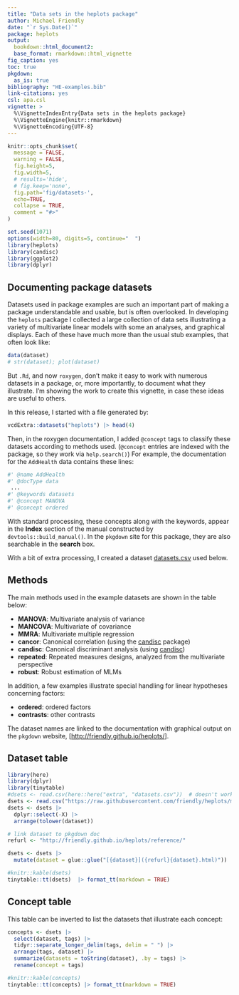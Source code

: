 ```yaml
---
title: "Data sets in the heplots package"
author: Michael Friendly
date: "`r Sys.Date()`"
package: heplots
output: 
  bookdown::html_document2:
  base_format: rmarkdown::html_vignette
fig_caption: yes
toc: true
pkgdown:
  as_is: true
bibliography: "HE-examples.bib"
link-citations: yes
csl: apa.csl
vignette: >
  %\VignetteIndexEntry{Data sets in the heplots package}
  %\VignetteEngine{knitr::rmarkdown}
  %\VignetteEncoding{UTF-8}
---
```


```r
knitr::opts_chunk$set(
  message = FALSE,
  warning = FALSE,
  fig.height=5,
  fig.width=5,
  # results='hide',
  # fig.keep='none',
  fig.path='fig/datasets-',
  echo=TRUE,
  collapse = TRUE,
  comment = "#>"
)
```

```r
set.seed(1071)
options(width=80, digits=5, continue="  ")
library(heplots)
library(candisc)
library(ggplot2)
library(dplyr)
```

## Documenting package datasets {-}
Datasets used in package examples are such an important part of making a package understandable and usable, but is often overlooked.
In developing the `heplots` package I collected a large collection of data sets illustrating a
variety of multivariate linear models with some an analyses, and graphical displays. Each of these have much more than the
usual stub examples, that often look like:

```r
data(dataset)
# str(dataset); plot(dataset)
```

But `.Rd`, and now `roxygen`, don't make it easy to work with numerous datasets in a package, or, more importantly, to document what they illustrate. I'm showing the work to create this vignette, in case these ideas are useful to others.

In this release, I started with a file generated by:

```r
vcdExtra::datasets("heplots") |> head(4)
```

Then, in the roxygen documentation, I added `@concept` tags to classify these datasets according to methods used.
(`@concept` entries are indexed with the package, so they work via `help.search()`)
For example,
the documentation for the `AddHealth` data contains these lines:

```r
#' @name AddHealth
#' @docType data
 ...
#' @keywords datasets
#' @concept MANOVA
#' @concept ordered
```

With standard
processing, these concepts along with the keywords, appear in the **Index** section of the manual constructed by `devtools::build_manual()`. In the `pkgdown`
site for this package, they are also searchable in the **search** box.

With a bit of extra processing, I created a dataset [datasets.csv](https://raw.githubusercontent.com/friendly/heplots/master/extra/datasets.csv)
used below.

## Methods {-}
The main methods used in the example datasets are shown in the table below:

* **MANOVA**: Multivariate analysis of variance
* **MANCOVA**: Multivariate of covariance
* **MMRA**: Multivariate multiple regression
* **cancor**: Canonical correlation (using the [candisc](https://github.com/friendly/candisc/) package)
* **candisc**: Canonical discriminant analysis (using [candisc](https://github.com/friendly/candisc/))
* **repeated**: Repeated measures designs, analyzed from the multivariate perspective
* **robust**: Robust estimation of MLMs

In addition, a few examples illustrate special handling for
linear hypotheses concerning factors:

* **ordered**: ordered factors
* **contrasts**: other contrasts

The dataset names are linked to the documentation with graphical output on the
`pkgdown` website, [<http://friendly.github.io/heplots/>].

<!-- # fix problem with Probe1, Probe2, which are documented together and caused 404 errors -->
<!-- # fixed by deleting Probe2 from the list and renaming Probe1 -> Probe -->


## Dataset table {-}

```r
library(here)
library(dplyr)
library(tinytable)
#dsets <- read.csv(here::here("extra", "datasets.csv"))  # doesn't work in a vignette
dsets <- read.csv("https://raw.githubusercontent.com/friendly/heplots/master/extra/datasets.csv")
dsets <- dsets |> 
  dplyr::select(-X) |> 
  arrange(tolower(dataset))

# link dataset to pkgdown doc
refurl <- "http://friendly.github.io/heplots/reference/"

dsets <- dsets |>
  mutate(dataset = glue::glue("[{dataset}]({refurl}{dataset}.html)")) 

#knitr::kable(dsets)
tinytable::tt(dsets)  |> format_tt(markdown = TRUE)
```

## Concept table {-}

This table can be inverted to list the datasets that illustrate each concept:

```r
concepts <- dsets |>
  select(dataset, tags) |>
  tidyr::separate_longer_delim(tags, delim = " ") |>
  arrange(tags, dataset) |>
  summarize(datasets = toString(dataset), .by = tags) |>
  rename(concept = tags)

#knitr::kable(concepts)
tinytable::tt(concepts) |> format_tt(markdown = TRUE)
```


